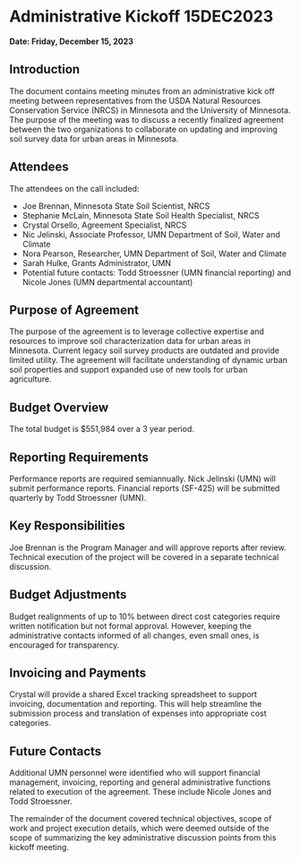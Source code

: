 # Administrative Kickoff 15DEC2023

**Date: Friday, December 15, 2023**

## Introduction

The document contains meeting minutes from an administrative kick off meeting between representatives from the USDA Natural Resources Conservation Service (NRCS) in Minnesota and the University of Minnesota. The purpose of the meeting was to discuss a recently finalized agreement between the two organizations to collaborate on updating and improving soil survey data for urban areas in Minnesota.

## Attendees

The attendees on the call included:

-   Joe Brennan, Minnesota State Soil Scientist, NRCS
-   Stephanie McLain, Minnesota State Soil Health Specialist, NRCS\
-   Crystal Orsello, Agreement Specialist, NRCS
-   Nic Jelinski, Associate Professor, UMN Department of Soil, Water and Climate
-   Nora Pearson, Researcher, UMN Department of Soil, Water and Climate
-   Sarah Hulke, Grants Administrator, UMN
-   Potential future contacts: Todd Stroessner (UMN financial reporting) and Nicole Jones (UMN departmental accountant)

## Purpose of Agreement

The purpose of the agreement is to leverage collective expertise and resources to improve soil characterization data for urban areas in Minnesota. Current legacy soil survey products are outdated and provide limited utility. The agreement will facilitate understanding of dynamic urban soil properties and support expanded use of new tools for urban agriculture.

## Budget Overview

The total budget is \$551,984 over a 3 year period.

## Reporting Requirements

Performance reports are required semiannually. Nick Jelinski (UMN) will submit performance reports. Financial reports (SF-425) will be submitted quarterly by Todd Stroessner (UMN).

## Key Responsibilities

Joe Brennan is the Program Manager and will approve reports after review. Technical execution of the project will be covered in a separate technical discussion.

## Budget Adjustments

Budget realignments of up to 10% between direct cost categories require written notification but not formal approval. However, keeping the administrative contacts informed of all changes, even small ones, is encouraged for transparency.

## Invoicing and Payments

Crystal will provide a shared Excel tracking spreadsheet to support invoicing, documentation and reporting. This will help streamline the submission process and translation of expenses into appropriate cost categories.

## Future Contacts

Additional UMN personnel were identified who will support financial management, invoicing, reporting and general administrative functions related to execution of the agreement. These include Nicole Jones and Todd Stroessner.

The remainder of the document covered technical objectives, scope of work and project execution details, which were deemed outside of the scope of summarizing the key administrative discussion points from this kickoff meeting.
